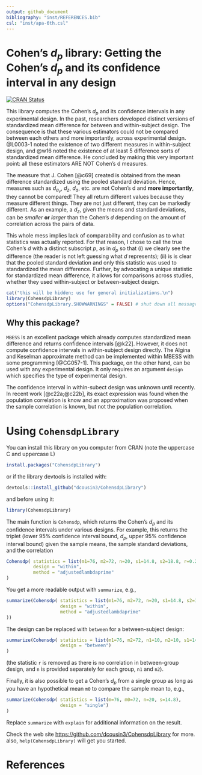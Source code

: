 ```yaml
---
output: github_document
bibliography: "inst/REFERENCES.bib"
csl: "inst/apa-6th.csl"
---
```


# Cohen's $d_p$ library: Getting the Cohen's $d_p$ and its confidence interval in any design

<!-- badges: start -->
[![CRAN Status](https://www.r-pkg.org/badges/version/CohensdpLibrary)](https://cran.r-project.org/package=CohensdpLibrary)
<!-- badges: end -->

This library computes the Cohen's $d_p$ and its confidence intervals in any experimental design. In the past, 
researchers developed distinct versions of standardized mean difference for between and within-subject design.
The consequence is that these various estimators could not be compared between each others and more importantly,
across experimental design. @L0003-1 noted the existence of two different measures in within-subject design,
and @w16 noted the existence of at least 5 difference sorts of standardized mean difference. He concluded by
making this very important point: all these estimators ARE NOT Cohen's d measures.

The measure that J. Cohen [@c69] created is obtained from the mean difference standardized using the pooled
standard deviation. Hence, measures such as $d_a_v$, $d_z$, $d_a$, etc. are not Cohen's d and **more importantly**,
they cannot be compared! They all return different values because they measure different things. They are not just
different, they can be markedly different. As an example, a $d_z$, given the means and standard deviations,
can be _smaller_  **or** _larger_ than the Cohen's $d$ depending on the amount of correlation across the pairs
of data. 

This whole mess implies lack of comparability and confusion as to what statistics was actually reported. For that
reason, I chose to call the true Cohen's $d$ with a distinct subscript $p$, as in $d_p$ so that (i) we clearly see the 
difference (the reader is not left guessing what $d$ represents); (ii) is is clear that the pooled standard
deviation and only this statistic was used to standardized the mean difference. Further, by advocating a unique
statistic for standardized mean difference, it allows for comparisons across studies, whether they used within-subject
or between-subject design.

```r
cat("this will be hidden; use for general initializations.\n")
library(CohensdpLibrary)
options("CohensdpLibrary.SHOWWARNINGS" = FALSE) # shut down all messages
```

## Why this package?

`MBESS` is an excellent package which already computes standardized mean difference and returns confidence 
intervals [@k22]. However, it does not compute confidence intervals in within-subject design directly. The
Algina and Keselman approximate method can be implemented within MBESS with some programming [@CG057-1]. 
This package, on the other hand, can be used with any experimental design. It only requires an argument
`design` which specifies the type of experimental design.

The confidence interval in within-subect design was unknown until recently. In recent work [@c22a;@c22b],
its exact expression was found when the population correlation is know and an approximation was
proposed when the sample correlation is known, but not the population correlation. 

# Using ``CohensdpLibrary``


You can install this library on you computer from CRAN (note the uppercase C and uppercase L)
```r
install.packages("CohensdpLibrary")
```

or if the library devtools is installed with:
```r
devtools::install_github("dcousin3/CohensdpLibrary")
```

and before using it:
```r
library(CohensdpLibrary)
```

The main function is ``Cohensdp``, which returns the Cohen's $d_p$ and its 
confidence intervals under various designs. For example, this returns the 
triplet (lower 95% confidence interval bound, $d_p$, upper 95% confidence interval 
bound) given the sample means, the sample standard deviations, and the correlation

```r
Cohensdp( statistics = list(m1=76, m2=72, n=20, s1=14.8, s2=18.8, r=0.2),
          design = "within",
          method = "adjustedlambdaprime"
)
```

You get a more readable output with ``summarize``, e.g.,

```r
summarize(Cohensdp( statistics = list(m1=76, m2=72, n=20, s1=14.8, s2=18.8, r=0.2),
                    design = "within",
                    method = "adjustedlambdaprime"
))
```

The design can be replaced with ``between`` for a between-subject design:

```r
summarize(Cohensdp( statistics = list(m1=76, m2=72, n1=10, n2=10, s1=14.8, s2=18.8),
                    design = "between")
)
```
(the statistic ``r`` is removed as there is no correlation in between-group design, and ``n`` is
provided separately for each group, ``n1`` and ``n2``).

Finally, it is also possible to get a Cohen's $d_p$ from a single group as long as you have an 
hypothetical mean ``m0`` to compare the sample mean to, e.g., 
```r
summarize(Cohensdp( statistics = list(m=76, m0=72, n=20, s=14.8),
                    design = "single")
)
```

Replace ``summarize`` with ``explain`` for additional information on the result.


Check the web site [https://github.com/dcousin3/CohensdpLibrary](https://github.com/dcousin3/CohensdpLibrary) for more.
also, ``help(CohensdpLibrary)`` will get you started.


# References

\insertAllCited{}
